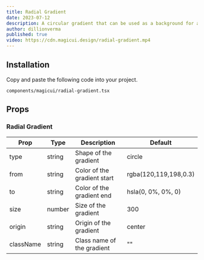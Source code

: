 ```yaml
---
title: Radial Gradient
date: 2023-07-12
description: A circular gradient that can be used as a background for a component.
author: dillionverma
published: true
video: https://cdn.magicui.design/radial-gradient.mp4
---
```


<ComponentPreview name="radial-gradient-demo" />

<Steps>

<Step>

## Installation

Copy and paste the following code into your project.

```text
components/magicui/radial-gradient.tsx
```

<ComponentSource name="radial-gradient" />

</Step>

</Steps>

## Props

### Radial Gradient

| Prop      | Type   | Description                 | Default               |
| --------- | ------ | --------------------------- | --------------------- |
| type      | string | Shape of the gradient       | circle                |
| from      | string | Color of the gradient start | rgba(120,119,198,0.3) |
| to        | string | Color of the gradient end   | hsla(0, 0%, 0%, 0)    |
| size      | number | Size of the gradient        | 300                   |
| origin    | string | Origin of the gradient      | center                |
| className | string | Class name of the gradient  | ""                    |
